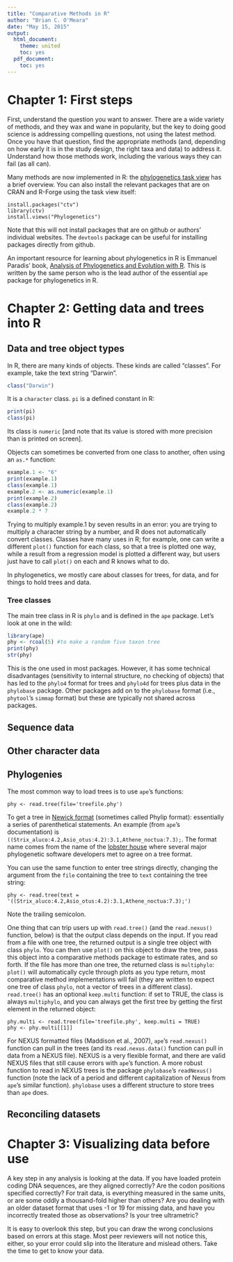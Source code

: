 ```yaml
---
title: "Comparative Methods in R"
author: "Brian C. O'Meara"
date: "May 15, 2015"
output:
  html_document:
    theme: united
    toc: yes
  pdf_document:
    toc: yes
---
```



# Chapter 1: First steps

First, understand the question you want to answer. There are a wide variety of methods, and they wax and wane in popularity, but the key to doing good science is addressing compelling questions, not using the latest method. Once you have that question, find the appropriate methods (and, depending on how early it is in the study design, the right taxa and data) to address it. Understand how those methods work, including the various ways they can fail (as all can). 

Many methods are now implemented in R: the [phylogenetics task view](http://cran.r-project.org/web/views/Phylogenetics.html) has a brief overview. You can also install the relevant packages that are on CRAN and R-Forge using the task view itself:

```
install.packages("ctv")
library(ctv)
install.views("Phylogenetics")
```

Note that this will not install packages that are on github or authors' individual websites. The `devtools` package can be useful for installing packages directly from github.

An important resource for learning about phylogenetics in R is Emmanuel Paradis' book, [Analysis of Phylogenetics and Evolution with R](http://www.springer.com/us/book/9781461417422). This is written by the same person who is the lead author of the essential `ape` package for phylogenetics in R. 

# Chapter 2: Getting data and trees into R
## Data and tree object types
In R, there are many kinds of objects. These kinds are called "classes". For example, take the text string "Darwin". 

```r
class("Darwin")
```

It is a `character` class. `pi` is a defined constant in R:

```r
print(pi)
class(pi)
```

Its class is `numeric` [and note that its value is stored with more precision than is printed on screen]. 

Objects can sometimes be converted from one class to another, often using an `as.*` function:

```r
example.1 <- "6"
print(example.1)
class(example.1)
example.2 <- as.numeric(example.1)
print(example.2)
class(example.2)
example.2 * 7
```

Trying to multiply example.1 by seven results in an error: you are trying to multiply a character string by a number, and R does not automatically convert classes. Classes have many uses in R; for example, one can write a different `plot()` function for each class, so that a tree is plotted one way, while a result from a regression model is plotted a different way, but users just have to call `plot()` on each and R knows what to do.

In phylogenetics, we mostly care about classes for trees, for data, and for things to hold trees and data.

### Tree classes

The main tree class in R is `phylo` and is defined in the `ape` package. Let's look at one in the wild:

```r
library(ape)
phy <- rcoal(5) #to make a random five taxon tree
print(phy)
str(phy)
```

This is the one used in most packages. However, it has some technical disadvantages (sensitivity to internal structure, no checking of objects) that has led to the `phylo4` format for trees and `phylo4d` for trees plus data in the `phylobase` package. Other packages add on to the `phylobase` format (i.e., `phytool`'s `simmap` format) but these are typically not shared across packages.

## Sequence data



## Other character data


## Phylogenies
The most common way to load trees is to use `ape`'s functions:

```
phy <- read.tree(file='treefile.phy')
```

To get a tree in [Newick format](http://evolution.genetics.washington.edu/phylip/newicktree.html) (sometimes called Phylip format): essentially a series of parenthetical statements. An example (from `ape`'s documentation) is ```((Strix_aluco:4.2,Asio_otus:4.2):3.1,Athene_noctua:7.3);```. The format name comes from the name of the [lobster house](http://newicks.com) where several major phylogenetic software developers met to agree on a tree format.

You can use the same function to enter tree strings directly, changing the argument from the `file` containing the tree to `text` containing the tree string:

```
phy <- read.tree(text = '((Strix_aluco:4.2,Asio_otus:4.2):3.1,Athene_noctua:7.3);')
```

Note the trailing semicolon. 

  One thing that can trip users up with `read.tree()` (and the `read.nexus()` function, below) is that the output class depends on the input. If you read from a file with one tree, the returned output is a single tree object with class `phylo`. You can then use `plot()` on this object to draw the tree, pass this object into a comparative methods package to estimate rates, and so forth. If the file has more than one tree, the returned class is `multiphylo`: `plot()` will automatically cycle through plots as you type return, most comparative method implementations will fail (they are written to expect one tree of class `phylo`, not a vector of trees in a different class). `read.tree()` has an optional `keep.multi` function: if set to TRUE, the class is always `multiphylo`, and you can always get the first tree by getting the first element in the returned object:
  
```
phy.multi <- read.tree(file='treefile.phy', keep.multi = TRUE)
phy <- phy.multi[[1]]
```

For NEXUS formatted files (Maddison et al., 2007), `ape`'s `read.nexus()` function can pull in the trees (and its `read.nexus.data()` function can pull in data from a NEXUS file). NEXUS is a very flexible format, and there are valid NEXUS files that still cause errors with `ape`'s function. A more robust function to read in NEXUS trees is the package `phylobase`'s `readNexus()` function (note the lack of a period and different capitalization of Nexus from `ape`'s similar function). `phylobase` uses a different structure to store trees than `ape` does.


## Reconciling datasets


# Chapter 3: Visualizing data before use
A key step in any analysis is looking at the data. If you have loaded protein coding DNA sequences, are they aligned correctly? Are the codon positions specified correctly? For trait data, is everything measured in the same units, or are some oddly a thousand-fold higher than others? Are you dealing with an older dataset format that uses -1 or 19 for missing data, and have you incorrectly treated those as observations? Is your tree ultrametric? 

It is easy to overlook this step, but you can draw the wrong conclusions based on errors at this stage. Most peer reviewers will not notice this, either, so your error could slip into the literature and mislead others. Take the time to get to know your data.